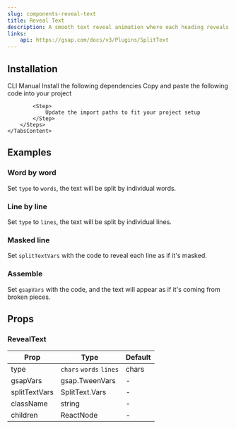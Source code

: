 ```yaml
---
slug: components-reveal-text
title: Reveal Text
description: A smooth text reveal animation where each heading reveals related content on interaction.
links:
    api: https://gsap.com/docs/v3/Plugins/SplitText
---
```


<DemoCodePreview
    path="demo/components/reveal-text/default.tsx"
/>

## Installation

<Tabs defaultValue="cli" className="mt-3">
    <TabsList>
        <TabsTrigger value="cli">CLI</TabsTrigger>
        <TabsTrigger value="manual">Manual</TabsTrigger>
    </TabsList>
    <TabsContent value="cli" className="mt-4">
        <InstallationCommand command={`npx shadcn@latest add "~website/r/gsap/reveal-text"`}/>
    </TabsContent>
    <TabsContent value="manual" className="mt-4">
        <Steps>
            <Step>
                Install the following dependencies
            </Step>
            <InstallationCommand command="npm install gsap @gsap/react"/>
            <Step>
                Copy and paste the following code into your project
            </Step>
            <CodePreview path='components/gsap/reveal-text.tsx' collapsible></CodePreview>

            <Step>
                Update the import paths to fit your project setup
            </Step>
        </Steps>
    </TabsContent>
</Tabs>


## Examples

### Word by word

Set `type` to `words`, the text will be split by individual words.

<DemoCodePreview
    path="demo/components/reveal-text/words.tsx"
/>

### Line by line

Set `type` to `lines`, the text will be split by individual lines.

<DemoCodePreview
    path="demo/components/reveal-text/lines.tsx"
/>

### Masked line

Set `splitTextVars` with the code to reveal each line as if it's masked.

<DemoCodePreview
    path="demo/components/reveal-text/masked-lines.tsx"
/>

### Assemble

Set `gsapVars` with the code, and the text will appear as if it's coming from broken pieces.

<DemoCodePreview
    path="demo/components/reveal-text/assemble.tsx"
/>

## Props

### RevealText

| Prop          | Type                    | Default |
|---------------|-------------------------|---------|
| type          | `chars` `words` `lines` | chars   |
| gsapVars      | gsap.TweenVars          | -       |
| splitTextVars | SplitText.Vars          | -       |
| className     | string                  | -       |
| children      | ReactNode               | -       |
